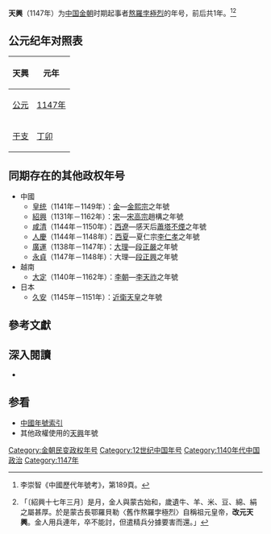 {{Eranamebox|年号=天興
|起讫时间= 1147年
|政权= 
|帝王= [[熬羅孛極烈|熬羅孛極烈]]
|历时= 1年
|timeline= <timeline>
ImageSize  = width:200 height:50
PlotArea   = width:180 height:30 left:10 bottom:20
TimeAxis   = orientation:horizontal
DateFormat = yyyy
Period     = from:1115 till:1234
AlignBars  = early
ScaleMajor = increment:30 start:1115
Colors =
  id:canvas value:rgb(1,1,0.85)
BackgroundColors = canvas:canvas
PlotData =
  width:15 color:black
  bar:era from:start till:end
  bar:era from:1147 till:1147 color:red
</timeline>
|说明= <span style="color: red">天興</span>在'''金朝'''时期的位置。
}}
'''天興'''（1147年）为[[中国|中国]][[金朝|金朝]]时期起事者[[熬羅孛極烈|熬羅孛極烈]]的年号，前后共1年。<ref>李崇智《中國歷代年號考》，第189頁。</ref><ref>{{cite wikisource|title=續資治通鑑宋紀一百二十七|last=畢沅|wslink=zh:續資治通鑑/卷127}}「〔紹興十七年三月〕是月，金人與蒙古始和，歲遺牛、羊、米、豆、綿、絹之屬甚厚。於是蒙古長鄂羅貝勒〈舊作熬羅孛極烈〉自稱祖元皇帝，'''改元天興'''。金人用兵連年，卒不能討，但遣精兵分據要害而還。」</ref>

==公元纪年对照表==
{| class="wikitable"  style="text-align:center;"
!天興!!元年
|-
![[公元|公元]]
|[[1147年|1147年]]
|-
![[干支|干支]]
|[[丁卯|丁卯]] 
|}

==同期存在的其他政权年号==
*中國
**[[皇统|皇统]]（1141年－1149年）：[[金朝|金]]—[[金熙宗|金熙宗]]之年號
**[[紹興_(南宋)|紹興]]（1131年－1162年）：[[南宋|宋]]—[[宋高宗|宋高宗]]趙構之年號
**[[咸清|咸清]]（1144年－1150年）：[[西遼|西遼]]—感天后[[蕭塔不煙|蕭塔不煙]]之年號
**[[人慶|人慶]]（1144年－1148年）：[[西夏|西夏]]—夏仁宗[[李仁孝|李仁孝]]之年號
**[[廣運_(大理)|廣運]]（1138年－1147年）：[[大理國|大理]]—[[段和譽|段正嚴]]之年號
**[[永貞_(大理)|永貞]]（1147年－1148年）：大理—[[段正興|段正興]]之年號
*越南
**[[大定_(越南)|大定]]（1140年－1162年）：[[李朝_(越南)|李朝]]—[[李天祚|李天祚]]之年號
*日本
**[[久安|久安]]（1145年－1151年）：[[近衛天皇|近衛天皇]]之年號

==參考文獻==
{{Reflist|2}}

==深入閱讀==
<div>
*{{Cite book|author=李崇智|title=中國歷代年號考|format=|url=|date=2004年12月|publisher=中華書局|location=北京|id=ISBN 7101025129}}
</div>

==参看==
*[[中国年号列表#金朝|中國年號索引]]
*其他政權使用的[[天興|天興]]年號

{{金朝年号}}

[[Category:金朝民变政权年号|Category:金朝民变政权年号]]
[[Category:12世纪中国年号|Category:12世纪中国年号]]
[[Category:1140年代中国政治|Category:1140年代中国政治]]
[[Category:1147年|Category:1147年]]